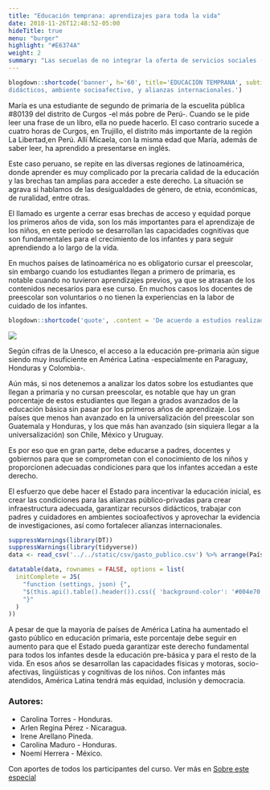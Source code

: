 ```yaml
---
title: "Educación temprana: aprendizajes para toda la vida"
date: 2018-11-26T12:48:52-05:00
hideTitle: true
menu: "burger"
highlight: "#E6374A"
weight: 2
summary: "Las secuelas de no integrar la oferta de servicios sociales (salud, alimentación y educación) para la primera infancia trascienden esa etapa de vida y afectan la capacidad de aprender en los siguientes niveles del sistema educativo y a lo largo de la vida. La mayor preocupación se resume en la inequidad de acceso a los servicios sociales en las primeras etapas de la vida. Especialmente para niños y niñas pertenecientes a minorías y poblaciones con alguna discapacidad. El llamado es a tomar acción, unir recursos financieros y esfuerzos, para garantizar calidad e impacto."
---
```


```r
blogdown::shortcode('banner', h='60', title='EDUCACIÓN TEMPRANA', subtitle='Aprendizajes para toda la vida', image='images/post_educacion.png', color='white', bg = '#004e70', .content='El gran esfuerzo que debe hacer el Estado para incentivarla educación es crear unas buenas condiciones de infraestructura, recursos
didácticos, ambiente socioafectivo, y alianzas internacionales.')
```

María es una estudiante de segundo de primaria de la escuelita pública #80139 del distrito de Curgos -el más pobre de Perú-. Cuando se le pide leer una frase de un libro, ella no puede hacerlo. El caso contrario sucede a cuatro horas de Curgos, en Trujillo,  el distrito más importante de la región La Libertad,en Perú. Allí Micaela, con la misma edad que María, además de saber leer, ha aprendido a presentarse en inglés.

Este caso peruano, se repite en las diversas regiones de latinoamérica, donde aprender es muy complicado por la precaria calidad de la educación y las brechas tan amplias para acceder a este derecho. La situación se agrava si hablamos de las desigualdades de género, de etnia, económicas, de ruralidad, entre otras.

El llamado es urgente a cerrar esas brechas de acceso y equidad porque los primeros años de vida, son los más importantes para el aprendizaje de los niños, en este periodo se desarrollan las capacidades cognitivas que son fundamentales para el crecimiento de los infantes y para seguir aprendiendo a lo largo de la vida.

En muchos países de latinoamérica no es obligatorio cursar el preescolar, sin embargo cuando los estudiantes llegan a primero de primaria, es notable cuando no tuvieron aprendizajes previos, ya que se atrasan de los contenidos necesarios para ese curso. En muchos casos  los docentes de preescolar son voluntarios o no tienen la experiencias en la labor de cuidado de los infantes.

```r
blogdown::shortcode('quote', .content = 'De acuerdo a estudios realizados por la Organización para la Cooperación y el Desarrollo Económico (OCDE), el individuo que cursa su educación pre básica, cuenta con un mayor desarrollo de sus habilidades cognitivas y motrices, que los prepara para enfrentar con éxito los procesos de formación en los siguientes niveles de educación básica. Por ende, impacta en los resultados del rendimiento académico de manera favorable, debido a que la preparación en los primeros años de vida es crucial, para el desarrollo integral de cada niña y niño. Carolina Maduro, Honduras.')
```

![](/educacion-latam/images/matriculas.png)

Según cifras de la Unesco, el acceso a la educación pre-primaria aún sigue siendo muy insuficiente en América Latina -especialmente en Paraguay, Honduras y Colombia-.

Aún más, si nos detenemos a analizar los datos sobre los estudiantes que llegan a primaria y no cursan preescolar, es notable que hay un gran porcentaje de estos estudiantes que llegan a grados avanzados de la educación básica sin pasar por los primeros años de aprendizaje. Los países que menos han avanzado en la universalización del preescolar son Guatemala y Honduras, y los que más han avanzado (sin siquiera llegar a la universalización) son Chile, México y Uruguay.

Es por eso que en gran parte, debe educarse a padres, docentes y gobiernos para que se comprometan con el conocimiento de los niños y proporcionen adecuadas condiciones para que los infantes accedan a este derecho. 

El esfuerzo que debe hacer el Estado  para incentivar la educación inicial, es crear las condiciones para las alianzas público-privadas para crear infraestructura adecuada, garantizar recursos didácticos, trabajar con padres y cuidadores en ambientes socioafectivos y aprovechar la evidencia de investigaciones, así como fortalecer alianzas internacionales.  


```r
suppressWarnings(library(DT))
suppressWarnings(library(tidyverse))
data <- read_csv('../../static/csv/gasto_publico.csv') %>% arrange(País)
```


```r
datatable(data, rownames = FALSE, options = list(
  initComplete = JS(
    "function (settings, json) {",
    "$(this.api().table().header()).css({ 'background-color': '#004e70', 'color': 'white' })",
    "}"
  )
))
```

A pesar de que la mayoría de países de América Latina ha aumentado el gasto público en educación primaria, este porcentaje debe seguir en aumento para que el Estado pueda garantizar este  derecho fundamental para todos los infantes desde la educación pre-básica y para el resto de la vida. En esos años se desarrollan  las capacidades físicas y motoras, socio-afectivas, lingüísticas y cognitivas de los niños. Con infantes más atendidos, América Latina tendrá más equidad,  inclusión y  democracia.

### Autores:

- Carolina Torres - Honduras.
- Arlen Regina Pérez - Nicaragua.
- Irene Arellano Pineda.
- Carolina Maduro - Honduras.
- Noemí Herrera - México.

Con aportes de todos los participantes del curso. Ver más en [Sobre este especial](/educacion-latam/sobre-este-especial/)